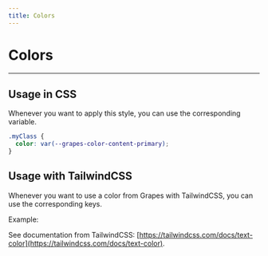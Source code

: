 ```yaml
---
title: Colors
---
```



# Colors

<ColorTokens />

---

## Usage in CSS

Whenever you want to apply this style, you can use the corresponding variable.

```css
.myClass {
  color: var(--grapes-color-content-primary);
}
```

## Usage with TailwindCSS

Whenever you want to use a color from Grapes with TailwindCSS, you can use the corresponding keys.

Example:

<ColorTailwind />

See documentation from TailwindCSS: [https://tailwindcss.com/docs/text-color](https://tailwindcss.com/docs/text-color).
